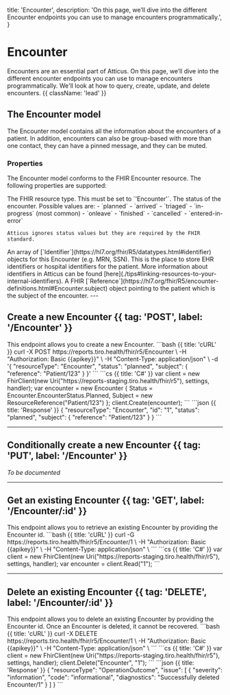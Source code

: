   title: 'Encounter',
  description:
    'On this page, we’ll dive into the different Encounter endpoints you can use to manage encounters programmatically.',
}

# Encounter

Encounters are an essential part of Atticus. On this page, we’ll dive into the different encounter endpoints you can use to manage encounters programmatically. We'll look at how to query, create, update, and delete encounters. {{ className: 'lead' }}

## The Encounter model

The Encounter model contains all the information about the encounters of a patient. In addition, encounters can also be group-based with more than one contact, they can have a pinned message, and they can be muted.

### Properties

The Encounter model conforms to the FHIR Encounter resource. The following properties are supported:

<Properties>
  <Property name="resourceType" type="'Encounter'" required>
      The FHIR resource type. This must be set to `'Encounter'`.
  </Property>
  <Property name="status" type="code" required href='https://hl7.org/fhir/R5/encounter-definitions.html#Encounter.status'>
    The status of the encounter. Possible values are:
    - `planned`
    - `arrived`
    - `triaged`
    - `in-progress` (most common)
    - `onleave`
    - `finished`
    - `cancelled`
    - `entered-in-error`

    Atticus ignores status values but they are required by the FHIR standard.
  </Property>
  <Property name="identifier" type="Identifier[]" href='https://hl7.org/fhir/R5/encounter-definitions.html#Encounter.identifier'>
      An array of [`Identifier`](https://hl7.org/fhir/R5/datatypes.html#identifier) objects for this Encounter (e.g. MRN, SSN). This is the place to store EHR identifiers or hospital identifiers for the patient.
      More information about identifiers in Atticus can be found [here](./tips#linking-resources-to-your-internal-identifiers).
  </Property>
  <Property name="subject" type="Reference" required href='https://hl7.org/fhir/R5/encounter-definitions.html#Encounter.subject'>
      A FHIR [`Reference`](https://hl7.org/fhir/R5/encounter-definitions.html#Encounter.subject) object pointing to the patient which is the subject of the encounter.
  </Property>
</Properties>
---

## Create a new Encounter {{ tag: 'POST', label: '/Encounter' }}

<Row>
  <Col>
    This endpoint allows you to create a new Encounter.
  </Col>
  <Col sticky>
    <CodeGroup title="Request" tag="POST" label="/Encounter">
    ```bash {{ title: 'cURL' }}
    curl -X POST https://reports.tiro.health/fhir/r5/Encounter \
      -H "Authorization: Basic {{apikey}}" \
      -H "Content-Type: application/json" \
      -d '{
        "resourceType": "Encounter",
        "status": "planned",
        "subject": {
          "reference": "Patient/123"
        }
      }'
    ```
    ```cs {{ title: 'C#' }}
    var client = new FhirClient(new Uri("https://reports-staging.tiro.health/fhir/r5"), settings, handler);
    var encounter = new Encounter
    {
      Status = Encounter.EncounterStatus.Planned,
      Subject = new ResourceReference("Patient/123")
    };
    client.Create(encounter);
    ```
    </CodeGroup>
    ```json {{ title: 'Response' }}
    {
      "resourceType": "Encounter",
      "id": "1",
      "status": "planned",
      "subject": {
        "reference": "Patient/123"
      }
    }
    ```
  </Col>
</Row>


---

## Conditionally create a new Encounter {{ tag: 'PUT', label: '/Encounter' }}

*To be documented*

---

## Get an existing Encounter {{ tag: 'GET', label: '/Encounter/:id' }}

<Row>
  <Col>
    This endpoint allows you to retrieve an existing Encounter by providing the Encounter id.
  </Col>
  <Col sticky>
    <CodeGroup title="Request" tag="GET" label="/Encounter/1">
    ```bash {{ title: 'cURL' }}
    curl -G https://reports.tiro.health/fhir/r5/Encounter/1 \
      -H "Authorization: Basic {{apikey}}" \
      -H "Content-Type: application/json" \
    ```
    ```cs {{ title: 'C#' }}
    var client = new FhirClient(new Uri("https://reports-staging.tiro.health/fhir/r5"), settings, handler);
    var encounter = client.Read<Encounter>("1");
    ```
    </CodeGroup>
  </Col>
</Row>

---
## Delete an existing Encounter {{ tag: 'DELETE', label: '/Encounter/:id' }}

<Row>
  <Col>
    This endpoint allows you to delete an existing Encounter by providing the Encounter id. Once an Encounter is deleted, it cannot be recovered.
  </Col>
  <Col sticky>
    <CodeGroup title="Request" tag="DELETE" label="/Encounter/1">
    ```bash {{ title: 'cURL' }}
    curl -X DELETE https://reports.tiro.health/fhir/r5/Encounter/1 \
      -H "Authorization: Basic {{apikey}}" \
      -H "Content-Type: application/json" \
    ```
    ```cs {{ title: 'C#' }}
    var client = new FhirClient(new Uri("https://reports-staging.tiro.health/fhir/r5"), settings, handler);
    client.Delete("Encounter", "1");
    ```
    </CodeGroup>
    ```json {{ title: 'Response' }}
    {
      "resourceType": "OperationOutcome",
      "issue": [
        {
          "severity": "information",
          "code": "informational",
          "diagnostics": "Successfully deleted Encounter/1"
        }
      ]
    }
    ```
  </Col>
</Row>
